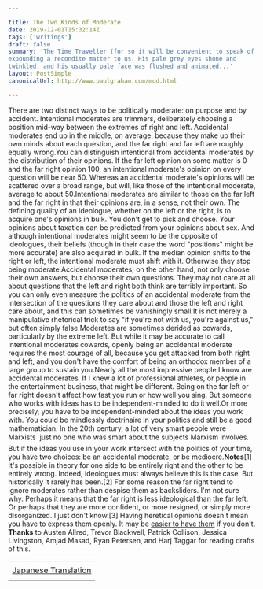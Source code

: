 ```yaml
---

title: The Two Kinds of Moderate
date: 2019-12-01T15:32:14Z
tags: ['writings']
draft: false
summary: 'The Time Traveller (for so it will be convenient to speak of him) was
expounding a recondite matter to us. His pale grey eyes shone and
twinkled, and his usually pale face was flushed and animated...'
layout: PostSimple
canonicalUrl: http://www.paulgraham.com/mod.html

---
```


There are two distinct ways to be politically moderate: on purpose
and by accident. Intentional moderates are trimmers, deliberately
choosing a position mid-way between the extremes of right and left.
Accidental moderates end up in the middle, on average, because they
make up their own minds about each question, and the far right and
far left are roughly equally wrong.You can distinguish intentional from accidental moderates by the
distribution of their opinions. If the far left opinion on some
matter is 0 and the far right opinion 100, an intentional moderate's
opinion on every question will be near 50. Whereas an accidental
moderate's opinions will be scattered over a broad range, but will,
like those of the intentional moderate, average to about 50.Intentional moderates are similar to those on the far left and the
far right in that their opinions are, in a sense, not their own.
The defining quality of an ideologue, whether on the left or the
right, is to acquire one's opinions in bulk. You don't get to pick
and choose. Your opinions about taxation can be predicted from your
opinions about sex. And although intentional moderates
might seem to be the opposite of ideologues, their beliefs (though
in their case the word "positions" might be more accurate) are also
acquired in bulk. If the median opinion shifts to the right or left,
the intentional moderate must shift with it. Otherwise they stop
being moderate.Accidental moderates, on the other hand, not only choose their own
answers, but choose their own questions. They may not care at all
about questions that the left and right both think are terribly
important. So you can only even measure the politics of an accidental
moderate from the intersection of the questions they care about and
those the left and right care about, and this can
sometimes be vanishingly small.It is not merely a manipulative rhetorical trick to say "if you're
not with us, you're against us," but often simply false.Moderates are sometimes derided as cowards, particularly by
the extreme left. But while it may be accurate to call intentional
moderates cowards, openly being an accidental moderate requires the
most courage of all, because you get attacked from both right and
left, and you don't have the comfort of being an orthodox member
of a large group to sustain you.Nearly all the most impressive people I know are accidental moderates.
If I knew a lot of professional athletes, or people in the entertainment
business, that might be different. Being on the far left or far
right doesn't affect how fast you run or how well you sing. But
someone who works with ideas has to be independent-minded to do it
well.Or more precisely, you have to be independent-minded about the ideas
you work with. You could be mindlessly doctrinaire in your politics
and still be a good mathematician. In the 20th century, a lot of
very smart people were Marxists  just no one who was smart about
the subjects Marxism involves. But if the ideas you use in your
work intersect with the politics of your time, you have two choices:
be an accidental moderate, or be mediocre.**Notes**[1] It's possible in theory for one side to be entirely right and
the other to be entirely wrong. Indeed, ideologues must always
believe this is the case. But historically it rarely has been.[2] For some reason the far right tend to ignore moderates rather
than despise them as backsliders. I'm not sure why. Perhaps it
means that the far right is less ideological than the far left. Or
perhaps that they are more confident, or more resigned, or simply
more disorganized. I just don't know.[3] Having heretical opinions doesn't mean you have to express
them openly. It may be
[easier to have them](say.html) if you don't.
**Thanks** to Austen Allred, Trevor Blackwell, Patrick Collison, Jessica Livingston,
Amjad Masad, Ryan Petersen, and Harj Taggar for reading drafts of this.

|                                                                    |
| ------------------------------------------------------------------ |
|                                                                    |
| [Japanese Translation](https://note.com/tokyojack/n/n64147f0ff2f3) |
|                                                                    |
